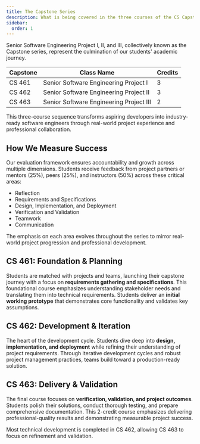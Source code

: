 ```yaml
---
title: The Capstone Series
description: What is being covered in the three courses of the CS Capstone series?
sidebar:
  order: 1
---
```



Senior Software Engineering Project I, II, and III, collectively known as the Capstone series, represent the culmination of our students' academic journey.

Capstone | Class Name | Credits
---------|------------|--------
CS 461   | Senior Software Engineering Project I   | 3
CS 462   | Senior Software Engineering Project II  | 3
CS 463   | Senior Software Engineering Project III | 2

This three-course sequence transforms aspiring developers into industry-ready software engineers through real-world project experience and professional collaboration.

<CardGrid> 
  <LinkCard
    title="For Students"
    href="/introduction/for-students/"
    description="Build a comprehensive portfolio piece while gaining invaluable hands-on experience that bridges the gap between classroom learning and professional practice"
  />
  <LinkCard
    title="For Industry or Faculty Partners"    
    href="/introduction/for-partners/"
    description="Shape the next generation of software engineers while accessing fresh talent and innovative solutions for your organization's challenges"
  />
</CardGrid>

## How We Measure Success

Our evaluation framework ensures accountability and growth across multiple dimensions. Students receive feedback from project partners or mentors (25%), peers (25%), and instructors (50%) across these critical areas:

- Reflection
- Requirements and Specifications
- Design, Implementation, and Deployment
- Verification and Validation
- Teamwork
- Communication

The emphasis on each area evolves throughout the series to mirror real-world project progression and professional development.

<LinkCard
  title="Learn more about the grade distribution"
  description="See how evaluation criteria change as students progress through the series."
  href="/project-evaluation/breakdown/"
/>

## CS 461: Foundation & Planning

Students are matched with projects and teams, launching their capstone journey with a focus on **requirements gathering and specifications**. This foundational course emphasizes understanding stakeholder needs and translating them into technical requirements. Students deliver an **initial working prototype** that demonstrates core functionality and validates key assumptions.

## CS 462: Development & Iteration

The heart of the development cycle. Students dive deep into **design, implementation, and deployment** while refining their understanding of project requirements. Through iterative development cycles and robust project management practices, teams build toward a production-ready solution.

## CS 463: Delivery & Validation

The final course focuses on **verification, validation, and project outcomes**. Students polish their solutions, conduct thorough testing, and prepare comprehensive documentation. This 2-credit course emphasizes delivering professional-quality results and demonstrating measurable project success.

Most technical development is completed in CS 462, allowing CS 463 to focus on refinement and validation.